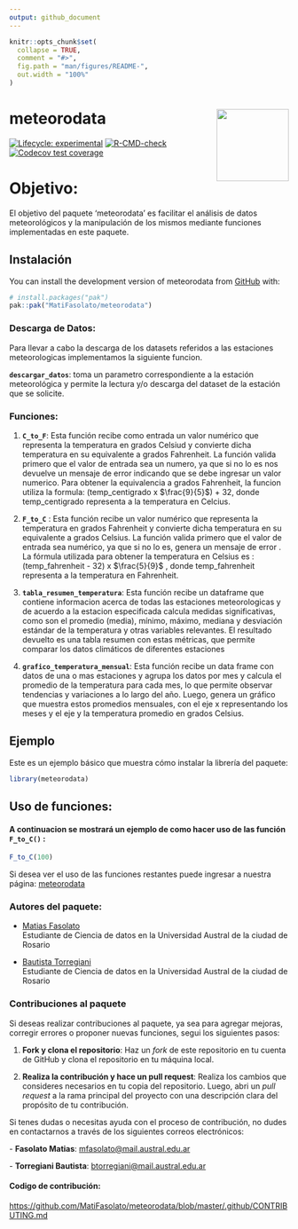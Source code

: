 ```yaml
---
output: github_document
---
```


<!-- README.md is generated from README.Rmd. Please edit that file -->

```r
knitr::opts_chunk$set(
  collapse = TRUE,
  comment = "#>",
  fig.path = "man/figures/README-",
  out.width = "100%"
)
```

# meteorodata <img src="man/figures/meteoro.png" align="right" width="130"/>

<!-- badges: start -->

[![Lifecycle: experimental](https://img.shields.io/badge/lifecycle-experimental-orange.svg)](https://lifecycle.r-lib.org/articles/stages.html#experimental) [![R-CMD-check](https://github.com/MatiFasolato/meteorodata/actions/workflows/R-CMD-check.yaml/badge.svg)](https://github.com/MatiFasolato/meteorodata/actions/workflows/R-CMD-check.yaml) [![Codecov test coverage](https://codecov.io/gh/MatiFasolato/meteorodata/graph/badge.svg)](https://app.codecov.io/gh/MatiFasolato/meteorodata)

<!-- badges: end -->

# Objetivo:

El objetivo del paquete ‘meteorodata’ es facilitar el análisis de datos meteorológicos y la manipulación de los mismos mediante funciones implementadas en este paquete.

## Instalación

You can install the development version of meteorodata from [GitHub](https://github.com/) with:

``` r
# install.packages("pak")
pak::pak("MatiFasolato/meteorodata")
```

### Descarga de Datos:

Para llevar a cabo la descarga de los datasets referidos a las estaciones meteorologicas implementamos la siguiente funcion.

**`descargar_datos`**: toma un parametro correspondiente a la estación meteorológica y permite la lectura y/o descarga del dataset de la estación que se solicite.

### Funciones:

1.  **`C_to_F`**: Esta función recibe como entrada un valor numérico que representa la temperatura en grados Celsiud y convierte dicha temperatura en su equivalente a grados Fahrenheit. La función valida primero que el valor de entrada sea un numero, ya que si no lo es nos devuelve un mensaje de error indicando que se debe ingresar un valor numerico. Para obtener la equivalencia a grados Fahrenheit, la funcion utiliza la formula: (temp_centigrado x $\frac{9}{5}$) + 32, donde temp_centigrado representa a la temperatura en Celcius.

2.  **`F_to_C`** : Esta función recibe un valor numérico que representa la temperatura en grados Fahrenheit y convierte dicha temperatura en su equivalente a grados Celsius. La función valida primero que el valor de entrada sea numérico, ya que si no lo es, genera un mensaje de error . La fórmula utilizada para obtener la temperatura en Celsius es : (temp_fahrenheit - 32) x $\frac{5}{9}$ , donde temp_fahrenheit representa a la temperatura en Fahrenheit.

3.  **`tabla_resumen_temperatura`**: Esta función recibe un dataframe que contiene informacion acerca de todas las estaciones meteorologicas y de acuerdo a la estacion especificada calcula medidas significativas, como son el promedio (media), mínimo, máximo, mediana y desviación estándar de la temperatura y otras variables relevantes. El resultado devuelto es una tabla resumen con estas métricas, que permite comparar los datos climáticos de diferentes estaciones

4.  **`grafico_temperatura_mensual`**: Esta función recibe un data frame con datos de una o mas estaciones y agrupa los datos por mes y calcula el promedio de la temperatura para cada mes, lo que permite observar tendencias y variaciones a lo largo del año. Luego, genera un gráfico que muestra estos promedios mensuales, con el eje x representando los meses y el eje y la temperatura promedio en grados Celsius.

## Ejemplo

Este es un ejemplo básico que muestra cómo instalar la librería del paquete:

```r
library(meteorodata)
```

## Uso de funciones:

#### A continuacion se mostrará un ejemplo de como hacer uso de las función `F_to_C()` :

```r
F_to_C(100)
```

Si desea ver el uso de las funciones restantes puede ingresar a nuestra página: [meteorodata](https://matifasolato.github.io/meteorodata/)

### Autores del paquete:

-   [Matias Fasolato](https://github.com/MatiFasolato)\
    Estudiante de Ciencia de datos en la Universidad Austral de la ciudad de Rosario

-   [Bautista Torregiani](https://github.com/BautistaTorregiani)\
    Estudiante de Ciencia de datos en la Universidad Austral de la ciudad de Rosario

### Contribuciones al paquete

Si deseas realizar contribuciones al paquete, ya sea para agregar mejoras, corregir errores o proponer nuevas funciones, segui los siguientes pasos:

1.  **Fork y clona el repositorio**: Haz un *fork* de este repositorio en tu cuenta de GitHub y clona el repositorio en tu máquina local.

2.  **Realiza la contribución y hace un pull request**: Realiza los cambios que consideres necesarios en tu copia del repositorio. Luego, abri un *pull request* a la rama principal del proyecto con una descripción clara del propósito de tu contribución.

Si tenes dudas o necesitas ayuda con el proceso de contribución, no dudes en contactarnos a través de los siguientes correos electrónicos:

\- **Fasolato Matias**: [mfasolato\@mail.austral.edu.ar](mailto:mfasolato@mail.austral.edu.ar)

\- **Torregiani Bautista**: [btorregiani\@mail.austral.edu.ar](mailto:btorregiani@mail.austral.edu.ar)

#### Codigo de contribución:

<https://github.com/MatiFasolato/meteorodata/blob/master/.github/CONTRIBUTING.md>
